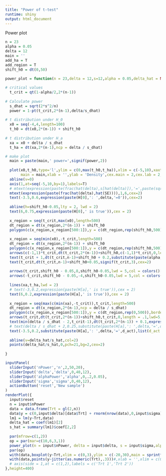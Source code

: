 ```yaml
---
title: "Power of t-test"
runtime: shiny
output: html_document
---
```

Power plot
```r

n = 23
alpha = 0.05
delta = 12
main = ''
add_ha = T
add_region = T
shift_h0 = dt(0,50)

power_plot = function(n = 23,delta = 12,s=12,alpha = 0.05,delta_hat = NULL,s_hat= NULL,add_ha = T,add_region = T,main = ''){
  
# critical values  
  t_crit = qt(1-alpha/2,2*(n-1))
  
# Calculate power
  s_dhat = sqrt(2*s^2/n)
  power = 1-pt(t_crit,2*(n-1),delta/s_dhat)
  
# t distribution under H_0
  x0 = seq(-4,4,length=100)
  t_h0 = dt(x0,2*(n-1)) + shift_h0  
 
# t distribution under H_a
  xa = x0 + delta / s_dhat
  t_ha = dt(xa,2*(n-1),ncp = delta / s_dhat)

# make plot
  main = paste(main,' power=',signif(power,2))
  
  plot(x0,t_h0,type='l',ylim = c(0,max(t_h0,t_ha)),xlim = c(-5,10),xaxt='n',lwd = 2,
       main = main,xlab = '',ylab = 'Density',cex.main = 2,cex.lab = 2,cex.axis = 1.5,bty='n')
  abline(v=0)
  axis(1,at=seq(-5,10,by=1),labels=T)
  # mtext(expression(paste(frac(hat(delta),s[hat(delta)]),'=',paste(sqrt(frac(n,2),frac(hat(delta),s)))),1,6,cex=2)
  mtext(expression(paste(frac(hat(delta),hat(SE)))),1,6,cex=2)
  text(-3.5,0.6,expression(paste(H[0],': ',delta,'=0')),cex=2)
  
  abline(h=shift_h0-0.05,lty = 2, lwd = 2)
  text(6,0.75,expression(paste(H[0],' is true')),cex = 2)
  
  x_region = seq(t_crit,max(x0),length=500) 
  dt_region = dt(x_region,2*(n-1)) + shift_h0
  polygon(c(x_region,x_region[500:1]),y = c(dt_region,rep(shift_h0,500)),border=NULL,col = colors()[122])
  
  x_region = seq(min(x0),-t_crit,length=500)
  dt_region = dt(x_region,2*(n-1)) + shift_h0
  polygon(c(x_region,x_region[500:1]),y = c(dt_region,rep(shift_h0,500)),border=NULL,col = colors()[122])
  arrows(c(-1,1)*t_crit,dt(t_crit,2*(n-1))+shift_h0,c(-1,1)*t_crit,0,length = .1,lwd=5,col = 2)
  text(t_crit + 1,dt(t_crit,n-1)+shift_h0 + 0.2,substitute(paste(alpha,'=',a),list(a=alpha)),cex=2)
  text(t_crit,dt(t_crit,n-1)+shift_h0+0.05,signif(t_crit,3),cex=2)
  
  arrows(t_crit,shift_h0 - 0.05,8,shift_h0-0.05,lwd = 5,col = colors()[122])
  arrows(-t_crit,shift_h0 - 0.05,-4,shift_h0-0.05,lwd = 5,col = colors()[122])
  
  lines(xa,t_ha,lwd = 2)
  # text(-3,0.2,expression(paste(H[a],' is true')),cex = 2)
  text(6,0.2,expression(paste(H[a],' is true')),cex = 2)
  
  x_region = seq(max(c(min(xa),-t_crit)),t_crit,length=500)
  dt_region = dt(x_region,2*(n-1),ncp = delta / s_dhat)
  polygon(c(x_region,x_region[500:1]),y = c(dt_region,rep(0,500)),border=NULL,col = 'green')
  arrows(t_crit,dt(t_crit,2*(n-1))+shift_h0,t_crit,0,length = .1,lwd=5,col = 2)
  text(min(delta / s_dhat - 2,t_crit-1),dt(t_crit,2*(n-1)) + 0.1,expression(beta),cex=2)
  # text(delta / s_dhat + 2,0.25,substitute(paste(H[a],': ',delta,'=',d_act),list(d_act = delta)),cex=2)
  text(-3.5,0.2,substitute(paste(H[a],': ',delta,'=',d_act),list(d_act = delta)),cex=2)
  
  abline(v=delta_hat/s_hat,col=2)
  points(delta_hat/s_hat,0,pch=21,bg=2,cex=2)
  
}
```


```r
inputPanel(
  sliderInput('nPower','n',2,50,20),
  sliderInput('delta','delta',0,40,12),
  sliderInput('alphaPower','alpha',0,.2,0.05),
  sliderInput('sigma','sigma',0,40,12),
  actionButton('reset','New sample')
)
renderPlot({
  input$reset
  n = input$nPower
  data = data.frame(Trt = gl(2,n))
  data$y = c(0,input$delta)[data$Trt] + rnorm(nrow(data),0,input$sigma)
  lm1 = lm(y~Trt,data)
  delta_hat = coef(lm1)[2]
  s_hat = summary(lm1)$coef[2,2]
  
  par(mfrow=c(1,2))
  op = par(mar=c(10,6,3,1))
  power_plot(n = input$nPower, delta = input$delta, s = input$sigma,alpha = input$alphaPower,delta_hat =delta_hat,s_hat = s_hat,add_ha = T,add_region = T)
  par(op)
  with(data,boxplot(y~Trt,xlim = c(0,3),ylim = c(-20,30),main = sprintf('p = %0.03f',summary(lm1)$coef[2,4])))
  with(data,points(y~jitter(as.numeric(Trt),.3)))#,xlab = '',xlim = c(0,3),ylim = c(-20,30),xaxt = 'n'))
  # axis(side = 1,at = c(1,2),labels = c('Trt 1','Trt 2'))
},height=400)
```


